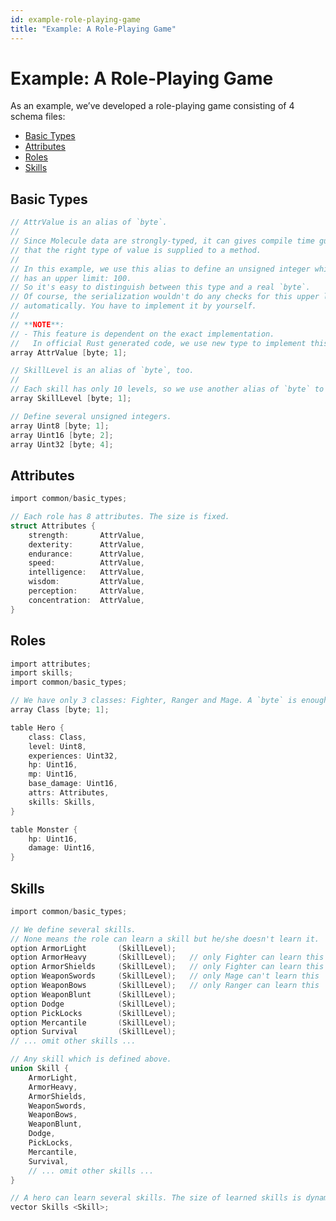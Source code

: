 ```yaml
---
id: example-role-playing-game
title: "Example: A Role-Playing Game"
---
```



# Example: A Role-Playing Game

As an example, we’ve developed a role-playing game consisting of 4 schema files:

- [Basic Types](#basic-types)
- [Attributes](#attributes)
- [Roles](#roles)
- [Skills](#skills)

## Basic Types

```c
// AttrValue is an alias of `byte`.
//
// Since Molecule data are strongly-typed, it can gives compile time guarantees
// that the right type of value is supplied to a method.
//
// In this example, we use this alias to define an unsigned integer which
// has an upper limit: 100.
// So it's easy to distinguish between this type and a real `byte`.
// Of course, the serialization wouldn't do any checks for this upper limit
// automatically. You have to implement it by yourself.
//
// **NOTE**:
// - This feature is dependent on the exact implementation.
//   In official Rust generated code, we use new type to implement this feature.
array AttrValue [byte; 1];

// SkillLevel is an alias of `byte`, too.
//
// Each skill has only 10 levels, so we use another alias of `byte` to distinguish.
array SkillLevel [byte; 1];

// Define several unsigned integers.
array Uint8 [byte; 1];
array Uint16 [byte; 2];
array Uint32 [byte; 4];
```

## Attributes

```c
import common/basic_types;

// Each role has 8 attributes. The size is fixed.
struct Attributes {
    strength:       AttrValue,
    dexterity:      AttrValue,
    endurance:      AttrValue,
    speed:          AttrValue,
    intelligence:   AttrValue,
    wisdom:         AttrValue,
    perception:     AttrValue,
    concentration:  AttrValue,
}
```

## Roles

```c
import attributes;
import skills;
import common/basic_types;

// We have only 3 classes: Fighter, Ranger and Mage. A `byte` is enough.
array Class [byte; 1];

table Hero {
    class: Class,
    level: Uint8,
    experiences: Uint32,
    hp: Uint16,
    mp: Uint16,
    base_damage: Uint16,
    attrs: Attributes,
    skills: Skills,
}

table Monster {
    hp: Uint16,
    damage: Uint16,
}
```

## Skills

```c
import common/basic_types;

// We define several skills.
// None means the role can learn a skill but he/she doesn't learn it.
option ArmorLight       (SkillLevel);
option ArmorHeavy       (SkillLevel);   // only Fighter can learn this
option ArmorShields     (SkillLevel);   // only Fighter can learn this
option WeaponSwords     (SkillLevel);   // only Mage can't learn this
option WeaponBows       (SkillLevel);   // only Ranger can learn this
option WeaponBlunt      (SkillLevel);
option Dodge            (SkillLevel);
option PickLocks        (SkillLevel);
option Mercantile       (SkillLevel);
option Survival         (SkillLevel);
// ... omit other skills ...

// Any skill which is defined above.
union Skill {
    ArmorLight,
    ArmorHeavy,
    ArmorShields,
    WeaponSwords,
    WeaponBows,
    WeaponBlunt,
    Dodge,
    PickLocks,
    Mercantile,
    Survival,
    // ... omit other skills ...
}

// A hero can learn several skills. The size of learned skills is dynamic.
vector Skills <Skill>;
```
